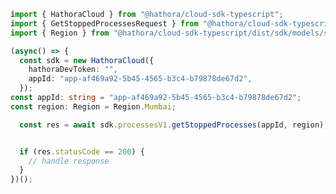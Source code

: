 ```typescript GetStoppedProcesses.ts
import { HathoraCloud } from "@hathora/cloud-sdk-typescript";
import { GetStoppedProcessesRequest } from "@hathora/cloud-sdk-typescript/dist/sdk/models/operations";
import { Region } from "@hathora/cloud-sdk-typescript/dist/sdk/models/shared";

(async() => {
  const sdk = new HathoraCloud({
    hathoraDevToken: "",
    appId: "app-af469a92-5b45-4565-b3c4-b79878de67d2",
  });
const appId: string = "app-af469a92-5b45-4565-b3c4-b79878de67d2";
const region: Region = Region.Mumbai;

  const res = await sdk.processesV1.getStoppedProcesses(appId, region);


  if (res.statusCode == 200) {
    // handle response
  }
})();
```
